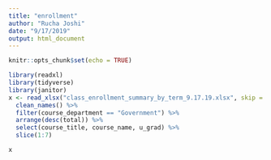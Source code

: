 ```yaml
---
title: "enrollment"
author: "Rucha Joshi"
date: "9/17/2019"
output: html_document
---
```


```r
knitr::opts_chunk$set(echo = TRUE)
```

```r
library(readxl)
library(tidyverse)
library(janitor)
x <- read_xlsx("class_enrollment_summary_by_term_9.17.19.xlsx", skip = 3) %>%
  clean_names() %>%
  filter(course_department == "Government") %>%
  arrange(desc(total)) %>%
  select(course_title, course_name, u_grad) %>%
  slice(1:7)

x
```